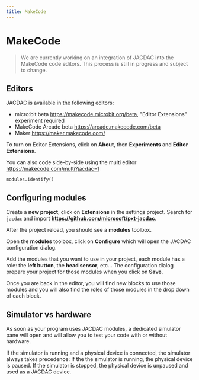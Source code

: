 ```yaml
---
title: MakeCode
---
```


# MakeCode

> We are currently working on an integration of JACDAC into the MakeCode code editors.
This process is still in progress and subject to change.

## Editors

JACDAC is available in the following editors:

* micro:bit beta https://makecode.microbit.org/beta, "Editor Extensions" experiment required
* MakeCode Arcade beta https://arcade.makecode.com/beta
* Maker https://maker.makecode.com/

To turn on Editor Extensions, click on **About**, then **Experiments** and **Editor Extensions**.

You can also code side-by-side using the multi editor https://makecode.com/multi?jacdac=1

```blocks
modules.identify()
```

## Configuring modules

Create a **new project**, click on **Extensions** in the settings project. 
Search for ``jacdac`` and import **https://github.com/microsoft/pxt-jacdac**.

After the project reload, you should see a **modules** toolbox.

Open the **modules** toolbox, click on **Configure** which will open the JACDAC configuration
dialog.

Add the modules that you want to use in your project, each module has a role:
the **left button**, the **head sensor**, etc... The configuration dialog
prepare your project for those modules when you click on **Save**.

Once you are back in the editor, you will find new blocks to use those modules
and you will also find the roles of those modules in the drop down of each block.

## Simulator vs hardware

As soon as your program uses JACDAC modules, a dedicated simulator pane will open
and will allow you to test your code with or without hardware.

If the simulator is running and a physical device is connected, 
the simulator always takes precedence:
If the the simulator is running, the physical device is paused.
If the simulator is stopped, the physical device is unpaused and used as a JACDAC device.
